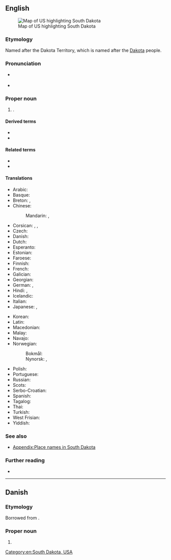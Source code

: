 ==English==
[[Image:Map of USA highlighting South Dakota.png|thumb|right|Map of US highlighting South Dakota]]

===Etymology===
Named after the Dakota Territory, which is named after the [[Dakota]] people.

===Pronunciation===
* {{a|US}} {{IPA|en|/ˈsaʊθ dəˈkoʊ.tə/}}
* {{audio|en|En-us-South Dakota.ogg|Audio (US)}}

===Proper noun===
{{en-proper noun|head=[[south|South]] [[Dakota]]}}

# {{place|en|state|in the Upper Midwest region of the|c/US|capital=Pierre|largest city=Sioux Falls}}.

====Derived terms====
* {{l|en|SD}}
* {{l|en|South Dakotan}}

====Related terms====
* {{l|en|Dakota}}
* {{l|en|Dakotan}}

====Translations====
{{trans-top|state of the USA}}
* Arabic: {{t|ar|دَاكُوتَا اَلْجَنُوبِيَّة|f|tr=dakūtā l-janūbiyya}}
* Basque: {{t|eu|Hego Dakota}}
* Breton: {{t|br|Dakota ar Su}}, {{t|br|Sudakota}}
* Chinese:
*: Mandarin: {{t+|cmn|南達科他|sc=Hani}}, {{t+|cmn|南达科他|tr=Nán-Dákētā|sc=Hani}}
* Corsican: {{t|co|Dakota di u Sudu}}, {{t|co|Dakota suttana}}, {{t|co|South Dakota}}
* Czech: {{t+|cs|Jižní Dakota|f}}
* Danish: {{t|da|South Dakota}}
* Dutch: {{t+|nl|Zuid-Dakota}}
* Esperanto: {{t|eo|Suda Dakoto}}
* Estonian: {{t+|et|Lõuna-Dakota}}
* Faroese: {{t|fo|South Dakota}}
* Finnish: {{t+|fi|Etelä-Dakota}}
* French: {{t+|fr|Dakota du Sud|m}}
* Galician: {{t+|gl|Dacota do Sur|f}}
* Georgian: {{t|ka|სამხრეთი დაკოტა|sc=Geor}}
* German: {{t+|de|South Dakota}}, {{t|de|Süddakota}}
* Hindi: {{t|hi|दक्षिण डेकोटा}}, {{t|hi|साउथ डकोटा}}
* Icelandic: {{t|is|Suður-Dakóta}}
* Italian: {{t+|it|Dakota del Sud}}
* Japanese: {{t|ja|サウスダコタ|tr=Sausu-Dakota|sc=Jpan}}, {{t|ja|南ダコタ州|tr=Minami Dakota-shū}}
{{trans-mid}}
* Korean: {{t|ko|사우스다코타|tr=Sauseu-Dakota}}
* Latin: {{t|la|Dacota Meridiana}}
* Macedonian: {{t|mk|Јужна Дако́та|f}}
* Malay: {{t|ms|Dakota Selatan}}
* Navajo: {{t|nv|Ałnííʼjí Dzígaii}}
* Norwegian:
*: Bokmål: {{t+|nb|Sør-Dakota}}
*: Nynorsk: {{t|nn|Syd-Dakota}}, {{t|nn|Sør-Dakota}}
* Polish: {{t+|pl|Dakota Południowa|f}}
* Portuguese: {{t+|pt|Dakota do Sul|f}}
* Russian: {{t+|ru|Ю́жная Дако́та|f}}
* Scots: {{t|sco|Sooth Dakota}}
* Serbo-Croatian: {{t|sh|Južna Dakota}}
* Spanish: {{t+|es|Dakota del Sur|f}}
* Tagalog: {{t|tl|Timog Dakota}}
* Thai: {{t|th|เซาท์ดาโคตา}}
* Turkish: {{t|tr|South Dakota}}
* West Frisian: {{t|fy|Súd-Dakota}}
* Yiddish: {{t|yi|סאַוט דאַקאָטאַ}}
{{trans-bottom}}

===See also===
* [[Appendix:Place names in South Dakota]]

===Further reading===
* {{pedialite}}

[[Category:en:South Dakota, USA]]

----

==Danish==
{{wikipedia|lang=da}}

===Etymology===
Borrowed from {{bor|da|en|South Dakota}}.

===Proper noun===
{{head|da|proper noun|genitive|South Dakotas|head=South Dakota}}

# {{place|da|state|c/USA|t1=South Dakota}}